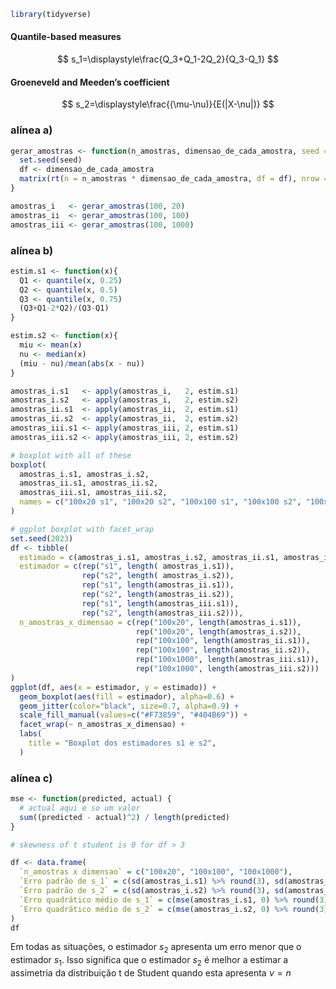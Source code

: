 
```r
library(tidyverse)
```


#### Quantile-based measures
$$
s_1=\displaystyle\frac{Q_3+Q_1-2Q_2}{Q_3-Q_1}
$$


#### Groeneveld and Meeden's coefficient
$$
s_2=\displaystyle\frac{(\mu-\nu)}{E(|X-\nu|)}
$$

### alínea a)

```r
gerar_amostras <- function(n_amostras, dimensao_de_cada_amostra, seed = 2023) {
  set.seed(seed)
  df <- dimensao_de_cada_amostra
  matrix(rt(n = n_amostras * dimensao_de_cada_amostra, df = df), nrow = dimensao_de_cada_amostra)
}

amostras_i   <- gerar_amostras(100, 20)
amostras_ii  <- gerar_amostras(100, 100)
amostras_iii <- gerar_amostras(100, 1000)
```

### alínea b)

```r
estim.s1 <- function(x){
  Q1 <- quantile(x, 0.25)
  Q2 <- quantile(x, 0.5)
  Q3 <- quantile(x, 0.75)
  (Q3+Q1-2*Q2)/(Q3-Q1)
}

estim.s2 <- function(x){
  miu <- mean(x)
  nu <- median(x)
  (miu - nu)/mean(abs(x - nu))
}

amostras_i.s1   <- apply(amostras_i,   2, estim.s1)
amostras_i.s2   <- apply(amostras_i,   2, estim.s2)
amostras_ii.s1  <- apply(amostras_ii,  2, estim.s1)
amostras_ii.s2  <- apply(amostras_ii,  2, estim.s2)
amostras_iii.s1 <- apply(amostras_iii, 2, estim.s1)
amostras_iii.s2 <- apply(amostras_iii, 2, estim.s2)

# boxplot with all of these
boxplot(
  amostras_i.s1, amostras_i.s2,
  amostras_ii.s1, amostras_ii.s2,
  amostras_iii.s1, amostras_iii.s2,
  names = c("100x20 s1", "100x20 s2", "100x100 s1", "100x100 s2", "100x1000 s1", "100x1000 s2")
)

```


```r
# ggplot boxplot with facet_wrap
set.seed(2023)
df <- tibble(
  estimado = c(amostras_i.s1, amostras_i.s2, amostras_ii.s1, amostras_ii.s2, amostras_iii.s1, amostras_iii.s2),
  estimador = c(rep("s1", length( amostras_i.s1)),
                rep("s2", length( amostras_i.s2)),
                rep("s1", length(amostras_ii.s1)),
                rep("s2", length(amostras_ii.s2)),
                rep("s1", length(amostras_iii.s1)),
                rep("s2", length(amostras_iii.s2))),
  n_amostras_x_dimensao = c(rep("100x20", length(amostras_i.s1)),
                            rep("100x20", length(amostras_i.s2)),
                            rep("100x100", length(amostras_ii.s1)),
                            rep("100x100", length(amostras_ii.s2)),
                            rep("100x1000", length(amostras_iii.s1)),
                            rep("100x1000", length(amostras_iii.s2)))
)
ggplot(df, aes(x = estimador, y = estimado)) +
  geom_boxplot(aes(fill = estimador), alpha=0.6) + 
  geom_jitter(color="black", size=0.7, alpha=0.9) +
  scale_fill_manual(values=c("#F73859", "#404B69")) +
  facet_wrap(~ n_amostras_x_dimensao) + 
  labs(
    title = "Boxplot dos estimadores s1 e s2",
  )
```


### alínea c)

```r
mse <- function(predicted, actual) {
  # actual aqui e so um valor
  sum((predicted - actual)^2) / length(predicted)
}

# skewness of t student is 0 for df > 3

df <- data.frame(
  `n_amostras x dimensao` = c("100x20", "100x100", "100x1000"),
  `Erro padrão de s_1` = c(sd(amostras_i.s1) %>% round(3), sd(amostras_ii.s1) %>% round(3), sd(amostras_iii.s1) %>% round(3)),
  `Erro padrão de s_2` = c(sd(amostras_i.s2) %>% round(3), sd(amostras_ii.s2) %>% round(3), sd(amostras_iii.s2) %>% round(3)),
  `Erro quadrático médio de s_1` = c(mse(amostras_i.s1, 0) %>% round(3), mse(amostras_ii.s1, 0) %>% round(3), mse(amostras_iii.s1, 0) %>% round(3)),
  `Erro quadrático médio de s_2` = c(mse(amostras_i.s2, 0) %>% round(3), mse(amostras_ii.s2, 0) %>% round(3), mse(amostras_iii.s2, 0) %>% round(3))
)
df
```

Em todas as situações, o estimador $s_2$ apresenta um erro menor que o estimador $s_1$. Isso significa que o estimador $s_2$ é melhor a estimar a assimetria da distribuição t de Student quando esta apresenta $\nu = n$

